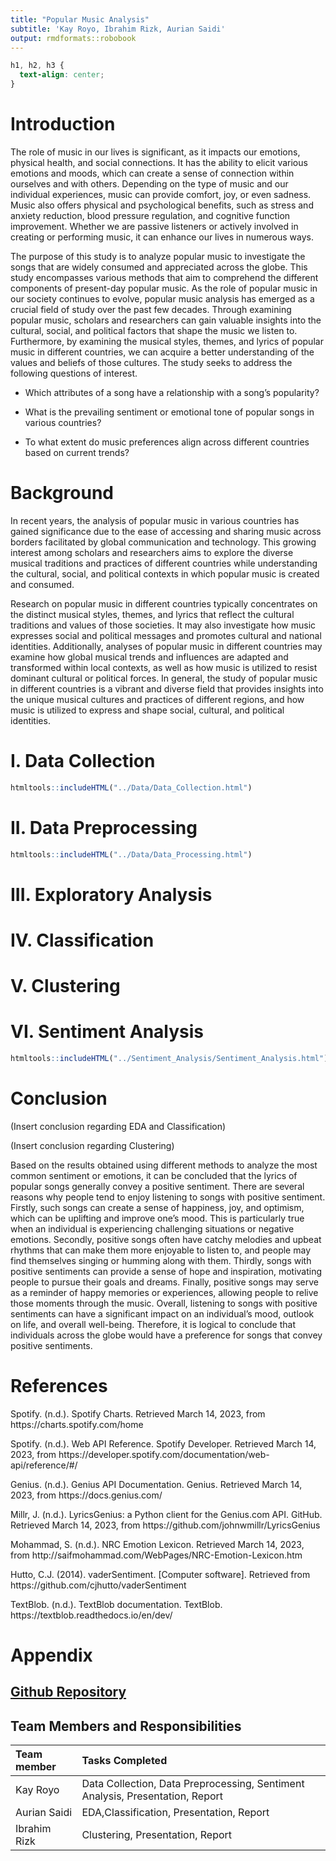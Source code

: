 ```yaml
---
title: "Popular Music Analysis"
subtitle: 'Kay Royo, Ibrahim Rizk, Aurian Saidi'
output: rmdformats::robobook
---
```


```css
h1, h2, h3 {
  text-align: center;
}
```

# Introduction 

The role of music in our lives is significant, as it impacts our emotions, physical health, and social connections. It has the ability to elicit various emotions and moods, which can create a sense of connection within ourselves and with others. Depending on the type of music and our individual experiences, music can provide comfort, joy, or even sadness. Music also offers physical and psychological benefits, such as stress and anxiety reduction, blood pressure regulation, and cognitive function improvement. Whether we are passive listeners or actively involved in creating or performing music, it can enhance our lives in numerous ways.

The purpose of this study is to analyze popular music to investigate the songs that are widely consumed and appreciated across the globe. This study encompasses various methods that aim to comprehend the different components of present-day popular music. As the role of popular music in our society continues to evolve, popular music analysis has emerged as a crucial field of study over the past few decades. Through examining popular music, scholars and researchers can gain valuable insights into the cultural, social, and political factors that shape the music we listen to. Furthermore, by examining the musical styles, themes, and lyrics of popular music in different countries, we can acquire a better understanding of the values and beliefs of those cultures. The study seeks to address the following questions of interest.

- Which attributes of a song have a relationship with a song’s popularity? 

-	What is the prevailing sentiment or emotional tone of popular songs in various countries?

- To what extent do music preferences align across different countries based on current trends? 



# Background 

In recent years, the analysis of popular music in various countries has gained significance due to the ease of accessing and sharing music across borders facilitated by global communication and technology. This growing interest among scholars and researchers aims to explore the diverse musical traditions and practices of different countries while understanding the cultural, social, and political contexts in which popular music is created and consumed.

Research on popular music in different countries typically concentrates on the distinct musical styles, themes, and lyrics that reflect the cultural traditions and values of those societies. It may also investigate how music expresses social and political messages and promotes cultural and national identities. Additionally, analyses of popular music in different countries may examine how global musical trends and influences are adapted and transformed within local contexts, as well as how music is utilized to resist dominant cultural or political forces. In general, the study of popular music in different countries is a vibrant and diverse field that provides insights into the unique musical cultures and practices of different regions, and how music is utilized to express and shape social, cultural, and political identities.

# I. Data Collection 

```r
htmltools::includeHTML("../Data/Data_Collection.html")
```

# II. Data Preprocessing

```r
htmltools::includeHTML("../Data/Data_Processing.html")
```

# III. Exploratory Analysis 

# IV. Classification  

# V. Clustering 

# VI. Sentiment Analysis 


```r
htmltools::includeHTML("../Sentiment_Analysis/Sentiment_Analysis.html")
```

# Conclusion

(Insert conclusion regarding EDA and Classification)

(Insert conclusion regarding Clustering)

Based on the results obtained using different methods to analyze the most common sentiment or emotions, it can be concluded that the lyrics of popular songs generally convey a positive sentiment. There are several reasons why people tend to enjoy listening to songs with positive sentiment. Firstly, such songs can create a sense of happiness, joy, and optimism, which can be uplifting and improve one's mood. This is particularly true when an individual is experiencing challenging situations or negative emotions. Secondly, positive songs often have catchy melodies and upbeat rhythms that can make them more enjoyable to listen to, and people may find themselves singing or humming along with them. Thirdly, songs with positive sentiments can provide a sense of hope and inspiration, motivating people to pursue their goals and dreams. Finally, positive songs may serve as a reminder of happy memories or experiences, allowing people to relive those moments through the music. Overall, listening to songs with positive sentiments can have a significant impact on an individual's mood, outlook on life, and overall well-being. Therefore, it is logical to conclude that individuals across the globe would have a preference for songs that convey positive sentiments.

# References 

Spotify. (n.d.). Spotify Charts. Retrieved March 14, 2023, from https://charts.spotify.com/home

Spotify. (n.d.). Web API Reference. Spotify Developer. Retrieved March 14, 2023, from https://developer.spotify.com/documentation/web-api/reference/#/

Genius. (n.d.). Genius API Documentation. Genius. Retrieved March 14, 2023, from https://docs.genius.com/

Millr, J. (n.d.). LyricsGenius: a Python client for the Genius.com API. GitHub. Retrieved March 14, 2023, from https://github.com/johnwmillr/LyricsGenius

Mohammad, S. (n.d.). NRC Emotion Lexicon. Retrieved March 14, 2023, from http://saifmohammad.com/WebPages/NRC-Emotion-Lexicon.htm

Hutto, C.J. (2014). vaderSentiment. [Computer software]. Retrieved from https://github.com/cjhutto/vaderSentiment

TextBlob. (n.d.). TextBlob documentation. TextBlob. https://textblob.readthedocs.io/en/dev/

# Appendix 

## [Github Repository](https://github.com/kayannr/STA141B) 

## Team Members and Responsibilities 

Team member         Tasks Completed 
------------------  ------------------------------------------------------------------------------------- 
Kay Royo            Data Collection, Data Preprocessing, Sentiment Analysis, Presentation, Report  
Aurian Saidi        EDA,Classification, Presentation, Report  
Ibrahim Rizk        Clustering, Presentation, Report  
